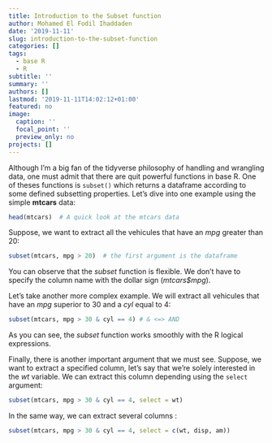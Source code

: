 ```yaml
---
title: Introduction to the Subset function
author: Mohamed El Fodil Ihaddaden
date: '2019-11-11'
slug: introduction-to-the-subset-function
categories: []
tags:
  - base R
  - R
subtitle: ''
summary: ''
authors: []
lastmod: '2019-11-11T14:02:12+01:00'
featured: no
image:
  caption: ''
  focal_point: ''
  preview_only: no
projects: []
---
```



Although I'm a big fan of the tidyverse philosophy of handling and wrangling data, one must admit that there are quit powerful functions in base R. One of theses functions is `subset()` which returns a dataframe according to some defined subsetting properties. Let's dive into one example using the simple **mtcars** data:

```r

head(mtcars)  # A quick look at the mtcars data

```

Suppose, we want to extract all the vehicules that have an *mpg* greater than 20:

```r

subset(mtcars, mpg > 20)  # the first argument is the dataframe


```


You can observe that the *subset* function is flexible. We don't have to specify the column name with the dollar sign (*mtcars$mpg*).  

Let's take another more complex example. We will extract all vehicules that have an *mpg* superior to 30 and a *cyl* equal to 4:


```r

subset(mtcars, mpg > 30 & cyl == 4) # & <=> AND

```

As you can see, the *subset* function works smoothly with the R logical expressions. 

Finally, there is another important argument that we must see. Suppose, we want to extract a specified column, let's say that we're solely interested in the *wt* variable. We can extract this column depending using the `select` argument: 

```r


subset(mtcars, mpg > 30 & cyl == 4, select = wt)


```

In the same way, we can extract several columns : 


```r


subset(mtcars, mpg > 30 & cyl == 4, select = c(wt, disp, am))


```



